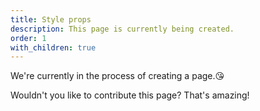 ```yaml
---
title: Style props
description: This page is currently being created.
order: 1
with_children: true
---
```


We're currently in the process of creating a page.😘

Wouldn't you like to contribute this page? That's amazing!
